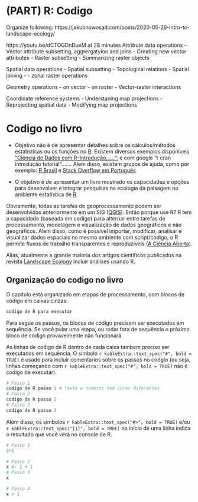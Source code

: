 
\newpage{}

# (PART) R: Codigo {-}

Organize following: 
https://jakubnowosad.com/posts/2020-05-26-intro-to-landscape-ecology/

https://youtu.be/dCTOGDnDuvM  at 28 minutes
Attribute data operations
- Vector attribute subsetting, aggrergatyion and joins
- Creating new vector attributes
- Raster subsetting
- Summarizing raster objects

Spatial data operations
- Spatial subsetting
- Topological relations
- Spatial joining
- 
- zonal raster operations

Geometry operations
- on vector
- on raster
- Vector-raster interactions

Coordinate reference systems
- Understaning map projections
- Reprojecting spatial data
- Modifying map projections



# Codigo no livro


-   Objetivo não é de apresentar detalhes sobre os cálculos/métodos estatísticas ou os funções no [R](https://cran.r-project.org/). Existem diversos exemplos disponíveis ["Ciência de Dados com R--Introdução......":](https://cdr.ibpad.com.br/cdr-intro.pdf) e com google "r cran introdução tutorial"....... Alem disso, existem grupos de ajuda, como por exemplo: [R Brasil](https://www.facebook.com/groups/rbrasilprogramadores/) e [Stack Overflow em Português](https://pt.stackoverflow.com/questions/tagged/r)

-   O objetivo é de apresentar um livro mostrado os capacidades e opções para desenvolver e integrar pesquisas na ecologia da paisagem no ambiente estatística de [R](https://cran.r-project.org/)

Obviamente, todas as tarefas de geoprocessamento podem ser desenvolvidas anteriormente em um SIG ([QGIS](https://docs.qgis.org/3.22/pt_BR/docs/training_manual/)). Então porque use R? R tem a capacidade (baseada em codigo) para alternar entre tarefas de processamento, modelagem e visualização de dados geográficos e não geográficos. Alem disso, como é possível importar, modificar, analisar e visualizar dados espaciais no mesmo ambiente com script/codigo, o R permite fluxos de trabalho transparentes e reproduzíveis ([A Ciência Aberta](https://foster.gitbook.io/manual-de-formacao-em-ciencia-aberta/02introducaoacienciaaberta/01conceito_e_principios_da_ciencia_aberta)).

Aliás, atualmente a grande maioria dos artigos científicos publicados na revista [Landscape Ecology](https://www.springer.com/journal/10980/) incluir análises usando R.

\newpage

## Organização do codigo no livro

O capitulo está organizado em etapas de processamento, com blocos de código em caixas cinzas:

```r
codigo de R para executar
```

Para segue os passos, os blocos de código precisam ser executados em sequência. Se você pular uma etapa, ou rodar fora de sequência o próximo bloco de código provavelmente não funcionará.

As linhas de codigo de R dentro de cada caixa tambem preciso ser executados em sequência. O simbolo `r kableExtra::text_spec("#", bold = TRUE)` é usado para incluir comentarios sobre os passos no codgio (ou seja, linhas começando com `r kableExtra::text_spec("#", bold = TRUE)` não é codigo de executar).

```r
# Passo 1
codigo de R passo 1 # texto e numeros tem cores diferentes
# Passo 2
codigo de R passo 2
# Passo 3
codigo de R passo 3
```

Alem disso, os simbolos `r kableExtra::text_spec("#>", bold = TRUE)` e/ou `r kableExtra::text_spec("[1]", bold = TRUE)` no início de uma linha indica o resultado que você verá no console de R.

```r
# Passo 1
1+1

# Passo 2
x <- 1 + 1
# Passo 3
x

# Passo 4
x + 1

```
